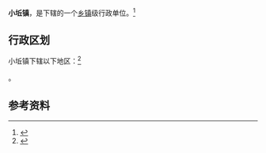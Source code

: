 {{中国乡级行政区|61/02/04/107/000}}

'''小坵镇'''，是{{PRC admin/fullname|61/02/04/107/000|3}}下辖的一个[[乡镇|乡镇]]级行政单位。<ref>{{PRC admin/ref sgc|{{PRC admin/parent|61/02/04/107/000}}}}</ref>

== 行政区划 ==

小坵镇下辖以下地区：<ref>{{PRC admin/ref sgc|61/02/04/107/000}}</ref>

{{PRC admin/children|61/02/04/107/000}}。

== 参考资料 ==

{{reflist}}

{{行政区划小作品}}
{{PRC admin/navcat|61/02/04/107/000}}